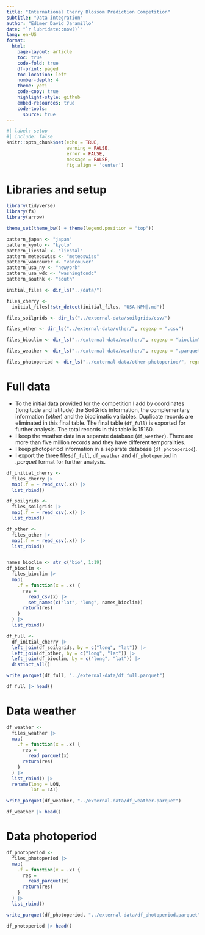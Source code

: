 ```yaml
---
title: "International Cherry Blossom Prediction Competition"
subtitle: "Data integration"
author: "Edimer David Jaramillo"
date: "`r lubridate::now()`"
lang: en-US
format:
  html:
    page-layout: article
    toc: true
    code-fold: true
    df-print: paged
    toc-location: left
    number-depth: 4
    theme: yeti
    code-copy: true
    highlight-style: github
    embed-resources: true
    code-tools:
      source: true    
---
```


```r
#| label: setup
#| include: false
knitr::opts_chunk$set(echo = TRUE,
                      warning = FALSE,
                      error = FALSE, 
                      message = FALSE,
                      fig.align = 'center')
```

# Libraries and setup

```r
library(tidyverse)
library(fs)
library(arrow)

theme_set(theme_bw() + theme(legend.position = "top"))

pattern_japan <- "japan"
pattern_kyoto <- "kyoto"
pattern_liestal <- "liestal"
pattern_meteoswiss <- "meteoswiss"
pattern_vancouver <- "vancouver"
pattern_usa_ny <- "newyork"
pattern_usa_wdc <- "washingtondc"
pattern_southk <- "south"

initial_files <- dir_ls("../data/")

files_cherry <-
  initial_files[!str_detect(initial_files, "USA-NPN|.md")]

files_soilgrids <- dir_ls("../external-data/soilgrids/csv/")

files_other <- dir_ls("../external-data/other/", regexp = ".csv")

files_bioclim <- dir_ls("../external-data/weather/", regexp = "bioclim")

files_weather <- dir_ls("../external-data/weather/", regexp = ".parquet")

files_photoperiod <- dir_ls("../external-data/other-photoperiod/", regexp = ".parquet")
```

# Full data

- To the initial data provided for the competition I add by coordinates (longitude and latitude) the SoilGrids information, the complementary information (*other*) and the bioclimatic variables. Duplicate records are eliminated in this final table. The final table (`df_full`) is exported for further analysis. The total records in this table is 15160.
- I keep the weather data in a separate database (`df_weather`). There are more than five million records and they have different temporalities.
- I keep photoperiod information in a separate database (`df_photoperiod`).
- I export the three files`df_full`, `df_weather` and `df_photoperiod` in *.parquet* format for further analysis.

```r
df_initial_cherry <-
  files_cherry |>
  map(.f = ~ read_csv(.x)) |>
  list_rbind()

df_soilgrids <-
  files_soilgrids |>
  map(.f = ~ read_csv(.x)) |>
  list_rbind()

df_other <-
  files_other |>
  map(.f = ~ read_csv(.x)) |>
  list_rbind()


names_bioclim <- str_c("bio", 1:19)
df_bioclim <-
  files_bioclim |>
  map(
    .f = function(x = .x) {
      res =
        read_csv(x) |>
        set_names(c("lat", "long", names_bioclim))
      return(res)
    }
  ) |>
  list_rbind()

df_full <-
  df_initial_cherry |>
  left_join(df_soilgrids, by = c("long", "lat")) |>
  left_join(df_other, by = c("long", "lat")) |>
  left_join(df_bioclim, by = c("long", "lat")) |> 
  distinct_all()

write_parquet(df_full, "../external-data/df_full.parquet")

df_full |> head()
```

# Data weather

```r
df_weather <-
  files_weather |>
  map(
    .f = function(x = .x) {
      res =
        read_parquet(x)
      return(res)
    }
  ) |>
  list_rbind() |> 
  rename(long = LON,
         lat = LAT)

write_parquet(df_weather, "../external-data/df_weather.parquet")

df_weather |> head()
```

# Data photoperiod

```r
df_photoperiod <-
  files_photoperiod |>
  map(
    .f = function(x = .x) {
      res =
        read_parquet(x)
      return(res)
    }
  ) |>
  list_rbind()

write_parquet(df_photoperiod, "../external-data/df_photoperiod.parquet")

df_photoperiod |> head()
```
